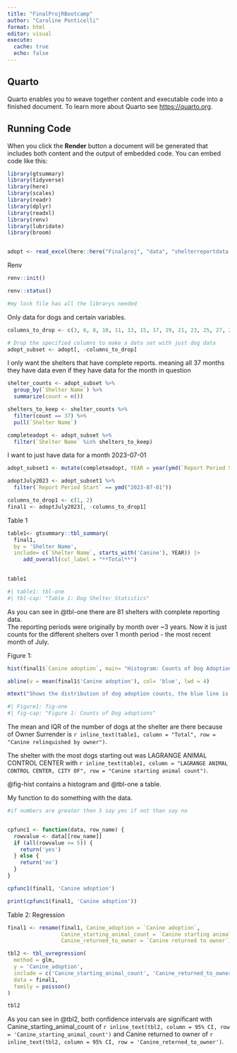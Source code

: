 ```yaml
---
title: "FinalProjRBootcamp"
author: "Caroline Ponticelli"
format: html
editor: visual
execute: 
  cache: true
  echo: false
---
```


## Quarto

Quarto enables you to weave together content and executable code into a finished document. To learn more about Quarto see <https://quarto.org>.

## Running Code

When you click the **Render** button a document will be generated that includes both content and the output of embedded code. You can embed code like this:

```r
library(gtsummary)
library(tidyverse)
library(here)
library(scales)
library(readr)
library(dplyr)
library(readxl)
library(renv)
library(lubridate)
library(broom)


adopt <- read_excel(here::here("Finalproj", "data", "shelterreportdata.xlsx"))
```

Renv

```r
renv::init()

renv::status()

#my lock file has all the librarys needed
```

Only data for dogs and certain variables.

```r
columns_to_drop <- c(3, 6, 8, 10, 11, 13, 15, 17, 19, 21, 23, 25, 27, 29, 31, 33, 35)

# Drop the specified columns to make a data set with just dog data
adopt_subset <- adopt[, -columns_to_drop]

```

I only want the shelters that have complete reports. meaning all 37 months they have data even if they have data for the month in question

```r
shelter_counts <- adopt_subset %>%
  group_by(`Shelter Name`) %>%
  summarize(count = n())

shelters_to_keep <- shelter_counts %>%
  filter(count == 37) %>%
  pull(`Shelter Name`)

completeadopt <- adopt_subset %>%
  filter(`Shelter Name` %in% shelters_to_keep)

```

I want to just have data for a month 2023-07-01

```r
adopt_subset1 <- mutate(completeadopt, YEAR = year(ymd(`Report Period Start`)))

adoptJuly2023 <- adopt_subset1 %>%
  filter(`Report Period Start` == ymd("2023-07-01"))

columns_to_drop1 <- c(1, 2)
final1 <- adoptJuly2023[, -columns_to_drop1]

```


Table 1

```r

table1<- gtsummary::tbl_summary(
  final1,
  by = 'Shelter Name',
  include= c(`Shelter Name`, starts_with('Canine'), YEAR)) |>
	 add_overall(col_label = "**Total**")
	

table1

#| table1: tbl-one
#| tbl-cap: "Table 1: Dog Shelter Statistics"
```

As you can see in @tbl-one there are 81 shelters with complete reporting data.\
The reporting periods were originally by month over ~3 years. Now it is just counts for the different shelters over 1 month period - the most recent month of July.

Figure 1:

```r
hist(final1$`Canine adoption`, main= "Histogram: Counts of Dog Adoptions")

abline(v = mean(final1$'Canine adoption'), col= 'blue', lwd = 4)

mtext("Shows the distribution of dog adoption counts, the blue line is the MEAN", side = 1, line = 4)

#| Figure1: fig-one
#| fig-cap: "Figure 1: Counts of Dog adoptions"
```

The mean and IQR of the number of dogs at the shelter are there because of Owner Surrender is `r inline_text(table1, column = "Total", row = "Canine relinquished by owner")`.

The shelter with the most dogs starting out was LAGRANGE ANIMAL CONTROL CENTER with `r inline_text(table1, column = "LAGRANGE ANIMAL CONTROL CENTER, CITY OF", row = "Canine starting animal count")`.

@fig-hist contains a histogram and @tbl-one a table.


My function to do something with the data.

```r
#if numbers are greater then 5 say yes if not than say no 


cpfunc1 <- function(data, row_name) {
  rowvalue <- data[[row_name]]
  if (all(rowvalue >= 5)) {
    return('yes')
  } else {
    return('no')
  }
}

cpfunc1(final1, 'Canine adoption')

print(cpfunc1(final1, 'Canine adoption'))
```

Table 2: Regression

```r


final1 <- rename(final1, Canine_adoption = `Canine adoption`,
                 Canine_starting_animal_count = `Canine starting animal count`,
                 Canine_returned_to_owner = `Canine returned to owner`)

tbl2 <- tbl_uvregression(
  method = glm,
  y = 'Canine_adoption',
  include = c('Canine_starting_animal_count', 'Canine_returned_to_owner'),
  data = final1,
  family = poisson()
)

tbl2

```

As you can see in @tbl2, both confidence intervals are significant with Canine_starting_animal_count of `r inline_text(tbl2, column = 95% CI, row = 'Canine_starting_animal_count')` and Canine returned to owner of `r inline_text(tbl2, column = 95% CI, row = 'Canine_reterned_to_owner')`.

```r


```



